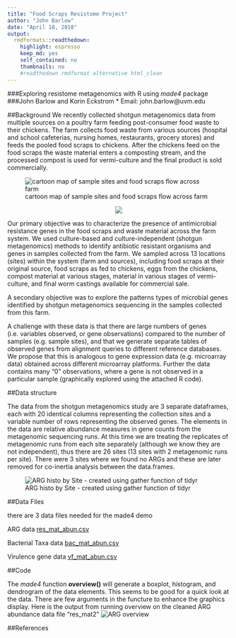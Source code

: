 ```yaml
---
title: "Food Scraps Resistome Project"
author: "John Barlow"
date: "April 18, 2018"
output: 
  rmdformats::readthedown:
    highlight: espresso
    keep_md: yes
    self_contained: no
    thumbnails: no
    #readthedown rmdformat alternative html_clean
---
```


###Exploring resistome metagenomics with R using _made4_  package
###John Barlow and Korin Eckstrom
* Email: john.barlow@uvm.edu

##Background
We recently collected shotgun metagenomics data from multiple sources on a poultry farm feeding post-consumer food waste to their chickens. The farm collects food waste from various sources (hospital and school cafeterias, nursing homes, restaurants, grocery stores) and feeds the pooled food scraps to chickens. After the chickens feed on the food scraps the waste material enters a composting stream, and the processed compost is used for vermi-culture and the final product is sold commercially. 

![cartoon map of sample sites and food scraps flow across farm](cartoon map of sample sites.png)

<p style="text-align:center;"><img src="food waste metagenome workflow.png"></p>

Our primary objective was to characterize the presence of antimicrobial resistance genes in the food scraps and waste material across the farm system. We used culture-based and culture-independent (shotgun metagenomics) methods to identify antibiotic resistant organisms and genes in samples collected from the farm. We sampled across 13 locations (sites) within the system (farm and sources), including food scraps at their original source, food scraps as fed to chickens, eggs from the chickens, compost material at various stages, material in various stages of vermi-culture, and final worm castings available for commercial sale. 

A secondary objective was to explore the patterns types of microbial genes identified by shotgun metagenomics sequencing in the samples collected from this farm. 

A challenge with these data is that there are large numbers of genes (i.e. variables observed, or gene observations) compared to the number of samples (e.g. sample sites), and that we generate separate tables of observed genes from alignment queries to different reference databases. We propose that this is analogous to gene expression data (e.g. microarray data) obtained across different microarray platforms. Further the data contains many "0" observations, where a gene is not observed in a particular sample (graphically explored using the attached R code).

##Data structure

The data from the shotgun metagenomics study are 3 separate dataframes, each with 20 identical columns representing the collection sites and a variable number of rows representing the observed genes. The elements in the data are relative abundance measures in gene counts from the metagenomic sequencing runs. At this time we are treating the replicates of metagenomic runs from each site separately (although we know they are not independent), thus there are 26 sites (13 sites with 2 metagenomic runs per site). There were 3 sites where we found no ARGs and these are later removed for co-inertia analysis between the data.frames. 

![ARG histo by Site - created using gather function of tidyr](AGRhisto.jpg)

 
##Data Files

there are 3 data files needed for the made4 demo

ARG data [res_mat_abun.csv ](res_mat_abun.csv)

Bacterial Taxa data [bac_mat_abun.csv ](bac_mat_abun.csv)

Virulence gene data [vf_mat_abun.csv ](vf_mat_abun.csv)

##Code

The _made4_ function __overview()__ will generate a boxplot, histogram, and dendrogram of the data elements. This seems to be good for a quick look at the data. There are few arguments in the functure to enhance the graphics display. Here is the output from running overview on the cleaned ARG abundance data file "res_mat2"
![ARG overview](ARGoverviewRplot.png)

##References


